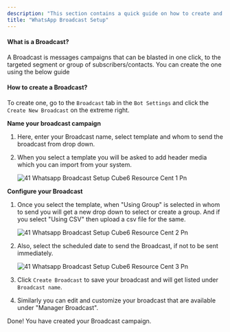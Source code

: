```yaml
---
description: "This section contains a quick guide on how to create and use the Drip Campaigns in the WhatsApp, Telegram and Facebook Bot"
title: "WhatsApp Broadcast Setup"
---
```


#### **What is a Broadcast?**

A Broadcast is messages campaigns that can be blasted in one click, to the targeted segment or group of subscribers/contacts. You can create the one using the below guide

#### **How to create a Broadcast?**

To create one, go to the `Broadcast` tab in the `Bot Settings` and click the `Create New Broadcast` on the extreme right.

**Name your broadcast campaign**

1. Here, enter your Broadcast name, select template and whom to send the broadcast from drop down.
2. When you select a template you will be asked to add header media which you can import from your system.

   ![41 Whatsapp Broadcast Setup  Cube6 Resource Cent 1 Pn](/images/how-botpenguin-works/whatsapp-broadcast-setup/41.whatsapp_broadcast_setup_\_Cube6_resource_cent-1.png)

**Configure your Broadcast**

1. Once you select the template, when "Using Group" is selected in whom to send you will get a new drop down to select or create a group. And if you select "Using CSV" then upload a csv file for the same.

   ![41 Whatsapp Broadcast Setup  Cube6 Resource Cent 2 Pn](/images/how-botpenguin-works/whatsapp-broadcast-setup/41.whatsapp_broadcast_setup_\_Cube6_resource_cent-2.png)
2. Also, select the scheduled date to send the Broadcast, if not to be sent immediately.

   ![41 Whatsapp Broadcast Setup  Cube6 Resource Cent 3 Pn](/images/how-botpenguin-works/whatsapp-broadcast-setup/41.whatsapp_broadcast_setup_\_Cube6_resource_cent-3.png)
3. Click `Create Broadcast` to save your broadcast and will get listed under `Broadcast name`.
4. Similarly you can edit and customize your broadcast that are available under "Manager Broadcast".

Done\! You have created your Broadcast campaign.